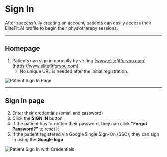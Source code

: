 # Sign In

After successfully creating an account, patients can easily access their EliteFit.AI profile to begin their physiotherapy sessions.

---

## Homepage 

1. Patients can sign in normally by visiting [www.elitefitforyou.com](https://www.elitefitforyou.com).
    - No unique URL is needed after the initial registration.

![Patient Sign In Page](/img/Signin12.webp)

---

## Sign In page

2. Enter their credentials (email and password)
3. Click the **SIGN IN** button
4. If the patient has forgotten their password, they can click **“Forgot Password?”** to reset it
5. If the patient registered via Google Single Sign-On (SSO), they can sign in using the **Google logo**

![Patient Sign In with Credentials](/img/Signin14.webp)